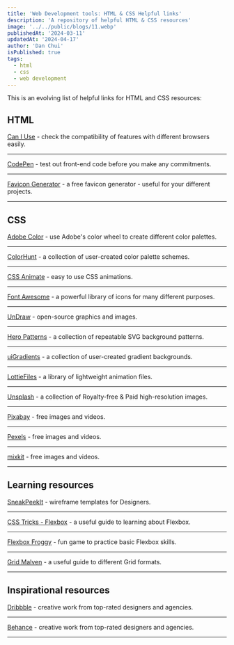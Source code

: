 ```yaml
---
title: 'Web Development tools: HTML & CSS Helpful links'
description: 'A repository of helpful HTML & CSS resources'
image: '../../public/blogs/11.webp'
publishedAt: '2024-03-11'
updatedAt: '2024-04-17'
author: 'Dan Chui'
isPublished: true
tags:
  - html
  - css
  - web development
---
```


This is an evolving list of helpful links for HTML and CSS resources:

## HTML

[Can I Use](https://caniuse.com/) - check the compatibility of features with different browsers easily.

---

[CodePen](https://codepen.io/) - test out front-end code before you make any commitments.

---

[Favicon Generator](https://favicon.io/) - a free favicon generator - useful for your different projects.

---

## CSS

[Adobe Color](https://color.adobe.com/explore) - use Adobe's color wheel to create different color palettes.

---

[ColorHunt](https://colorhunt.co/) - a collection of user-created color palette schemes.

---

[CSS Animate](https://animate.style/) - easy to use CSS animations.

---

[Font Awesome](https://fontawesome.com/) - a powerful library of icons for many different purposes.

---

[UnDraw](https://undraw.co/) - open-source graphics and images.

---

[Hero Patterns](https://heropatterns.com/) - a collection of repeatable SVG background patterns.

---

[uiGradients](https://uigradients.com/#ByDesign) - a collection of user-created gradient backgrounds.

---

[LottieFiles](https://lottiefiles.com/) - a library of lightweight animation files.

---

[Unsplash](https://unsplash.com/) - a collection of Royalty-free & Paid high-resolution images.

---

[Pixabay](https://pixabay.com) - free images and videos.

---

[Pexels](https://pexels.com) - free images and videos.

---

[mixkit](https://mixkit.co/) - free images and videos.

---

## Learning resources

[SneakPeekIt](https://sneakpeekit.com/) - wireframe templates for Designers.

---

[CSS Tricks - Flexbox](https://css-tricks.com/snippets/css/a-guide-to-flexbox/) - a useful guide to learning about Flexbox.

---

[Flexbox Froggy](https://flexboxfroggy.com/) - fun game to practice basic Flexbox skills.

---

[Grid Malven](https://grid.malven.co/) - a useful guide to different Grid formats.

---

## Inspirational resources

[Dribbble](https://dribbble.com/) - creative work from top-rated designers and agencies.

---

[Behance](https://www.behance.net/) - creative work from top-rated designers and agencies.

---
